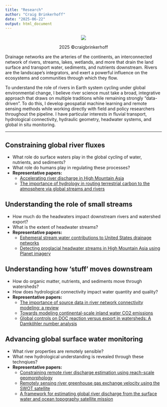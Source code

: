 ```yaml
---
title: "Research"
author: "Craig Brinkerhoff"
date: "2025-06-22"
output: html_document
---
```

<center>
![](stream_to_ocean_observation_system_vector_v2.png)
<p>2025 &#169;craigbrinkerhoff</p>
</center>
Drainage networks are the arteries of the continents, an interconnected network of rivers, streams, lakes, wetlands, and more that drain the land surface and transport water, sediments, and nutrients downstream. Rivers are the landscape's integrators, and exert a powerful influence on the ecosystems and communities through which they flow.

To understand the role of rivers in Earth system cycling under global environmental change, I believe river science must take a broad, integrative approach that draws on multiple traditions while remaining strongly "data-driven". To do this, I develop geospatial machine learning and remote sensing methods while working directly with field and policy researchers throughout the pipeline. I have particular interests in fluvial transport, hydrological connectivity, hydraulic geometry, headwater systems, and global in situ monitoring.

-------------------------------

## Constraining global river fluxes
- What role do surface waters play in the global cycling of water, nutrients, and sediments?
- What role do humans play in regulating these processes?
- **Representative papers:**
  - [Accelerating river discharge in High Mountain Asia]()
  - [The importance of hydrology in routing terrestrial carbon to the atmosphere via global streams and rivers](https://doi.org/10.1073/pnas.2106322119)

## Understanding the role of small streams
- How much do the headwaters impact downstream rivers and watershed export?
- What is the extent of headwater streams?
- **Representative papers:**
  - [Ephemeral stream water contributions to United States drainage networks](https://doi.org/10.1126/science.adg9430)
  - [Detecting proglacial headwater streams in High Mountain Asia using Planet imagery](https://doi.org/10.1016/j.rse.2024.114124)

## Understanding how 'stuff' moves downstream
- How do organic matter, nutrients, and sediments move through watersheds?
- How does hydrological connectivity impact water quantity and quality?
- **Representative papers:**
  - [The importance of source data in river network connectivity modeling: a review](https://doi.org/10.1002/lno.12706)
  - [Towards modeling continental-scale inland water CO2 emissions](https://doi.org/10.1029/2024AV001294)
  - [Global controls on DOC reaction versus export in watersheds: A Damköhler number analysis](https://doi.org/10.1029/2021GB007278)

## Advancing global surface water monitoring
- What river properties are remotely sensible?
- What new hydrological understanding is revealed through these technqiues?
- **Representative papers:**
  - [Constraining remote river discharge estimation using reach-scale geomorphology](https://doi.org/10.1029/2020WR027949)
  - [Remotely sensing river greenhouse gas exchange velocity using the SWOT satellite](https://doi.org/10.1029/2022GB007419)
  - [A framework for estimating global river discharge from the surface water and ocean topography satellite mission](https://doi.org/10.1029/2021WR031614)